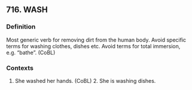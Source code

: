 ## 716. WASH
### Definition
Most generic verb for removing dirt from the human body. Avoid specific terms for washing clothes, dishes etc. Avoid terms for total immersion, e.g. "bathe". (CoBL)

### Contexts
1. She washed her hands. (CoBL) 2. She is washing dishes.

